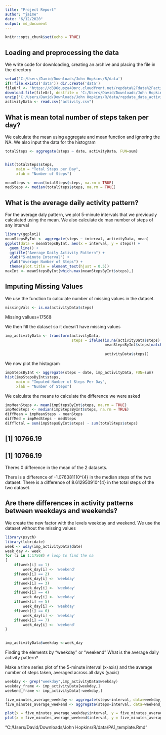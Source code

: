 ```yaml
---
title: "Project Report"
author: "jaime"
date: "6/12/2020"
output: md_document
---
```



```r
knitr::opts_chunk$set(echo = TRUE)

```

## Loading and preprocessing the data

We write code for downloading, creating an archive and placing the file in the directory

```r
setwd('C:/Users/David/Downloads/John Hopkins/R/data')
if(!file.exists('data')) dir.create('data')
fileUrl <- 'https://d396qusza40orc.cloudfront.net/repdata%2Fdata%2Factivity.zip'
download.file(fileUrl, destfile = 'C:/Users/David/Downloads/John Hopkins/R/data/repdata_data_activity.zip')
unzip('C:/Users/David/Downloads/John Hopkins/R/data/repdata_data_activity.zip', exdir = 'C:/Users/David/Downloads/John Hopkins/R/data')
activityData <- read.csv("activity.csv")
```

## What is mean total number of steps taken per day?

We calculate the mean using aggregate and mean function and ignoring the NA. We also input the data for the histogram

```r

totalSteps <- aggregate(steps ~ date, activityData, FUN=sum)


hist(totalSteps$steps,
     main = "Total Steps per Day",
     xlab = "Number of Steps")

meanSteps <- mean(totalSteps$steps, na.rm = TRUE)
medSteps <- median(totalSteps$steps, na.rm = TRUE)

```

## What is the average daily activity pattern?

For the average daly pattern, we plot 5-minute intervals that we previously calculated using the mean. 
We also calculate de max number of steps of any interval

```r
library(ggplot2)
meanStepsByInt <- aggregate(steps ~ interval, activityData, mean)
ggplot(data = meanStepsByInt, aes(x = interval, y = steps)) +
  geom_line() +
  ggtitle("Average Daily Activity Pattern") +
  xlab("5-minute Interval") +
  ylab("Average Number of Steps") +
  theme(plot.title = element_text(hjust = 0.5))
maxInt <- meanStepsByInt[which.max(meanStepsByInt$steps),]
```

## Imputing Missing Values

We use the function to calculate number of missing values in the dataset. 

```r
missingVals <- is.na(activityData$steps)
```

Missing vallues=17568

We then fill the dataset so it doesn't have missing values

```r
imp_activityData <- transform(activityData,
                              steps = ifelse(is.na(activityData$steps),
                                             meanStepsByInt$steps[match(activityData$interval, 
                                                                        meanStepsByInt$interval)],
                                             activityData$steps))
```

We now plot the histogram

```r
impStepsByInt <- aggregate(steps ~ date, imp_activityData, FUN=sum)
hist(impStepsByInt$steps,
     main = "Imputed Number of Steps Per Day",
     xlab = "Number of Steps")
```

We calculate the means to calculate the difference we were asked

```r
impMeanSteps <- mean(impStepsByInt$steps, na.rm = TRUE)
impMedSteps <- median(impStepsByInt$steps, na.rm = TRUE)
diffMean = impMeanSteps - meanSteps
diffMed = impMedSteps - medSteps
diffTotal = sum(impStepsByInt$steps) - sum(totalSteps$steps)
```

## [1] 10766.19
## [1] 10766.19


Theres 0 difference in the mean of the 2 datasets.

There is a difference of -1.076381110^{4} in the median steps of the two dataset. There is a difference of 8.612950910^{4} in the total steps of the two dataset.

## Are there differences in activity patterns between weekdays and weekends?

We create the new factor with the levels weekday and weekend. We use the dataset without the missing values

```r
library(psych)
library(lubridate)
week <- wday(imp_activityData$date)
week_day <- week
for (i in 1:17568) # loop to find the na
{
    if(week[i] == 1)
        week_day[i] <- 'weekend'
    if(week[i] == 2)
        week_day[i] <- 'weekday'
    if(week[i] == 3)
        week_day[i] <- 'weekday'
    if(week[i] == 4)
        week_day[i] <- 'weekday'
    if(week[i] == 5)
        week_day[i] <- 'weekday'
    if(week[i] == 6)
        week_day[i] <- 'weekday'
    if(week[i] == 7)
        week_day[i] <- 'weekend'
}

 
imp_activityData$weekday <-week_day
```

Finding the elements by "weekday" or "weekend"
What  is the average daily activity pattern?

Make a time series plot of the 5-minute interval (x-axis) and the average number of steps taken, 
averaged across all days (yaxis)

```r

weekday <- grep("weekday",imp_activityData$weekday)
weekday_frame <- imp_activityData[weekday,]
weekend_frame <- imp_activityData[-weekday,]

five_minutes_average_weekday <- aggregate(steps~interval, data=weekday_frame, FUN=mean, na.rm=TRUE)
five_minutes_average_weekend <- aggregate(steps~interval, data=weekend_frame, FUN=mean, na.rm=TRUE)

plot(x = five_minutes_average_weekday$interval, y = five_minutes_average_weekday$steps, type = "l")
plot(x = five_minutes_average_weekend$interval, y = five_minutes_average_weekend$steps, type = "l") 
```
"C:/Users/David/Downloads/John Hopkins/R/data/PA1_template.Rmd"
